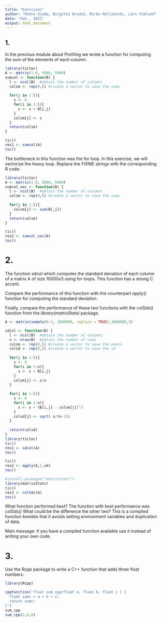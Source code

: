 ```yaml
---
title: "Exercises"
author: "Pedro Ojeda, Birgitte Brydsö, Mirko Myllykoski, Lars Viklund"
date: "Feb., 2021"
output: html_document
---
```



## 1.

In the previous module about Profiling we wrote a function for computing the sum of the elements of each column:

```r
library(tictoc)
A <- matrix(1.0, 5000, 5000)
sumcol <- function(B) {
  l <- ncol(B)  #obtain the number of columns
  colsm <- rep(0,l) #create a vector to save the sums
  
  for(j in 1:l){  
    s <- 0
    for(i in 1:l){
      s <- s + B[i,j]
    }
    colsm[j] <- s
  }
  return(colsm)
}

tic()
res1 <- sumcol(A)
toc()
```

The bottleneck in this function was the for loop. In this exercise, we will vectorize the heavy loop.
Replace the *FIXME* strings with the corresponding R code:

```r
library(tictoc)
A <- matrix(1.0, 5000, 5000)
sumcol_vec <- function(B) {
  l <- ncol(B)  #obtain the number of columns
  colsm <- rep(0,l) #create a vector to save the sums
  
  for(j in 1:l){  
    colsm[j] <- sum(B[,j])
  }
  return(colsm)
}

tic()
res2 <- sumcol_vec(A)
toc()
```

# 2.

The function *sdcol* which computes the standard deviation of each column of a matrix A of size 10000x3 using for loops. This function has a strong C accent. 

Compare the performance of this function with the counterpart *apply()* function for computing the standard deviation. 

Finally, compare the performance of these two functions with the colSds() function from the *library(matrixStats)* package.


```r
A <- matrix(sample(0:1, 1000000, replace = TRUE),1000000,3)

sdcol <- function(B) {
  l <- ncol(B)  #obtain the number of columns
  n <- nrow(B)  #obtain the number of rows
  colsm <- rep(0,l) #create a vector to save the means
  colsd <- rep(0,l) #create a vector to save the sd
  
  for(j in 1:l){  
    s <- 0
    for(i in 1:n){
      s <- s + B[i,j]
    }
    colsm[j] <- s/n
  }
  
  for(j in 1:l){  
    s <- 0
    for(i in 1:n){
      s <- s + (B[i,j] - colsm[j])^2
    }
    colsd[j] <- sqrt( s/(n-1))
  }
  
  return(colsd)
}
library(tictoc)
tic()
res1 <- sdcol(A)
toc()

tic()
res2 <- apply(A,2,sd)
toc()

#install.packages("matrixStats")
library(matrixStats)
tic()
res3 <- colSds(A)
toc()
```

What function performed best? The function with best performance was *colSds()*
What could be the difference the other two? This is a compiled function besides that it avoids
setting environment variables and duplication of data.

Main message: if you have a compiled function available use it instead of writing your own code.



# 3.

Use the *Rcpp* package to write a C++ function that adds three float numbers:

```r
library(Rcpp)

cppFunction('float sum_cpp(float a, float b, float c ) {
  float sumc = a + b + c;
  return sumc;
}')
sum_cpp
sum_cpp(2,4,6)
```
